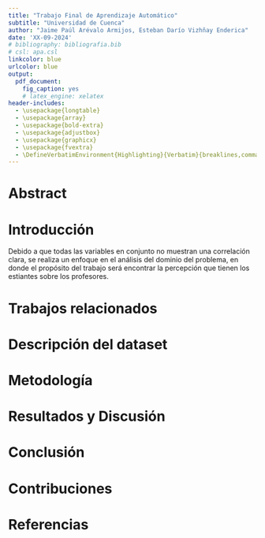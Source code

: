 ```yaml
---
title: "Trabajo Final de Aprendizaje Automático"
subtitle: "Universidad de Cuenca"
author: "Jaime Paúl Arévalo Armijos, Esteban Darío Vizhñay Enderica"
date: 'XX-09-2024'
# bibliography: bibliografia.bib
# csl: apa.csl   
linkcolor: blue
urlcolor: blue
output:
  pdf_document: 
    fig_caption: yes
    # latex_engine: xelatex
header-includes:
  - \usepackage{longtable}
  - \usepackage{array}
  - \usepackage{bold-extra}
  - \usepackage{adjustbox}
  - \usepackage{graphicx}
  - \usepackage{fvextra}
  - \DefineVerbatimEnvironment{Highlighting}{Verbatim}{breaklines,commandchars=\\\{\}}
---
```


# Abstract



# Introducción

Debido a que todas las variables en conjunto no muestran una correlación clara, se realiza un enfoque en el análisis del dominio del problema, en donde el propósito del trabajo será encontrar la percepción que tienen los estiantes sobre los profesores.

# Trabajos relacionados



# Descripción del dataset



# Metodología

# Resultados y Discusión

# Conclusión

# Contribuciones

# Referencias